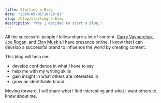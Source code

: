 ```yaml
---
title: Starting a Blog
date: "2020-09-05T18:29:03"
slug: /blog/starting-a-blog
description: "Why I decided to start a blog."
---
```


All the successful people I follow share a lot of content. [Garry Vaynerchuk](https://twitter.com/garyvee?s=21), [Joe Rogan](https://twitter.com/joerogan?s=21), and [Elon Musk](https://twitter.com/elonmusk?s=21) all have presence online. I know that I can develop a successful brand to influence the world by creating content.

This blog will help me:
- develop confidence in what I have to say
- help me with my writing skills
- gain insight in what others are interested in
- grow an identifiable brand

Moving forward, I will share what I find interesting and what I want others to know about me.